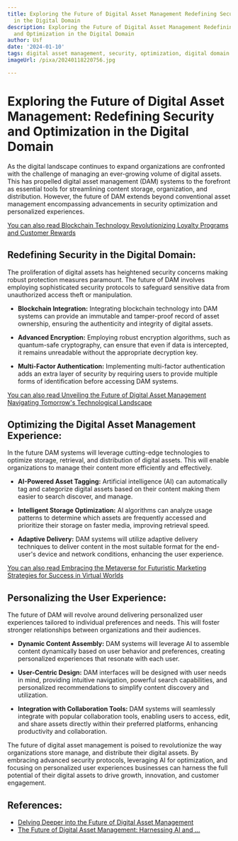 ```yaml
---
title: Exploring the Future of Digital Asset Management Redefining Security and Optimization
  in the Digital Domain
description: Exploring the Future of Digital Asset Management Redefining Security
  and Optimization in the Digital Domain
author: Usf
date: '2024-01-10'
tags: digital asset management, security, optimization, digital domain
imageUrl: /pixa/20240118220756.jpg

---
```

# Exploring the Future of Digital Asset Management: Redefining Security and Optimization in the Digital Domain

As the digital  landscape continues to expand organizations are confronted with the challenge of managing an ever-growing volume of digital assets. This has propelled digital asset management (DAM)  systems to  the  forefront as essential tools for  streamlining content storage,  organization, and distribution. However, the future of DAM extends beyond conventional asset management  encompassing advancements in security optimization and personalized experiences.

[You can also read Blockchain Technology Revolutionizing Loyalty Programs and Customer Rewards](Blockchain%20Technology%20Revolutionizing%20Loyalty%20Programs%20and%20Customer%20Rewards)


##  Redefining  Security in the Digital Domain:

The proliferation of digital assets has heightened security concerns  making  robust protection measures paramount. The future of DAM involves employing sophisticated security protocols to safeguard sensitive data  from unauthorized access theft or manipulation.

- **Blockchain Integration:** Integrating blockchain technology  into DAM systems can provide an immutable and tamper-proof record of asset ownership, ensuring the authenticity and integrity of digital assets.

- **Advanced Encryption:** Employing robust encryption algorithms, such as quantum-safe cryptography, can ensure that even if data is intercepted, it remains unreadable without the appropriate  decryption key.

- **Multi-Factor Authentication:** Implementing multi-factor authentication adds an extra layer of security by  requiring users to provide  multiple forms of identification before accessing DAM systems.

[You can also read Unveiling the Future of Digital  Asset Management Navigating Tomorrow's Technological Landscape](Unveiling%20the%20Future%20of%20Digital%20Asset%20Management%20Navigating%20Tomorrow%27s%20Technological%20Landscape)


## Optimizing the  Digital Asset Management Experience:

In the future DAM systems will  leverage cutting-edge  technologies to optimize storage, retrieval, and  distribution  of digital assets. This will enable organizations to manage their content more efficiently  and effectively.

- **AI-Powered Asset  Tagging:** Artificial intelligence (AI) can automatically tag and categorize digital  assets based on their content making them easier to search discover, and manage.

-  **Intelligent Storage Optimization:**  AI algorithms can analyze usage patterns to determine which assets are frequently accessed and prioritize their  storage on faster media, improving retrieval speed.

- **Adaptive Delivery:** DAM systems will  utilize adaptive delivery  techniques to deliver content in the most suitable format for  the end-user's  device and network conditions, enhancing the  user experience.

[You can  also read Embracing the Metaverse for Futuristic Marketing  Strategies for Success  in Virtual Worlds](Embracing%20the%20Metaverse%20for%20Futuristic%20Marketing%20Strategies%20for%20Success%20in%20Virtual%20Worlds)


## Personalizing the User Experience:

The future of DAM  will revolve around delivering personalized user experiences tailored to individual preferences and needs. This will foster stronger relationships between organizations  and their audiences.

- **Dynamic Content Assembly:** DAM systems  will leverage AI to assemble content dynamically based on user behavior and preferences, creating personalized experiences that resonate with each user.

- **User-Centric Design:** DAM interfaces will  be designed with user needs in mind, providing intuitive navigation,  powerful  search capabilities, and personalized recommendations to simplify content discovery and utilization.

- **Integration with Collaboration Tools:** DAM systems will seamlessly integrate with popular collaboration tools, enabling  users to  access, edit, and share assets directly within their preferred platforms, enhancing  productivity and collaboration.

The  future of digital asset management is poised to revolutionize the way organizations store manage, and distribute their digital assets. By embracing advanced security  protocols, leveraging AI for optimization, and focusing  on personalized user experiences businesses can  harness the full potential of their digital assets to drive growth, innovation,  and customer engagement.

## References:
- [Delving Deeper into the Future of Digital Asset Management](https://www.spiceworks.com/collaboration/content-collaboration/guest-article/future-of-digital-asset-management/)
- [The Future of Digital Asset Management: Harnessing AI and ...](https://www.financemagnates.com/thought-leadership/the-future-of-digital-asset-management-harnessing-ai-and-machine-learning/)
